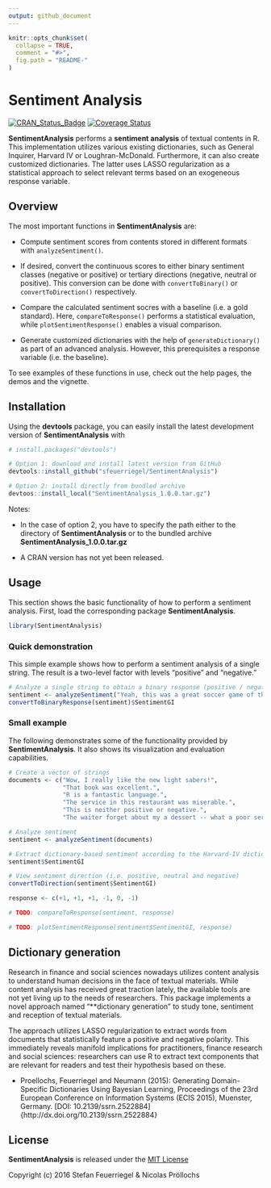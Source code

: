 ```yaml
---
output: github_document
---
```


<!-- README.md is generated from README.Rmd. Please edit that file -->

```r
knitr::opts_chunk$set(
  collapse = TRUE,
  comment = "#>",
  fig.path = "README-"
)
```

# Sentiment Analysis

<!-- [![Build Status](https://travis-ci.org/sfeuerriegel/SentimentAnalysis.svg?branch=master)](https://travis-ci.org/sfeuerriegel/SentimentAnalysis) -->
[![CRAN_Status_Badge](http://www.r-pkg.org/badges/version/SentimentAnalysis)](http://cran.r-project.org/package=SentimentAnalysis)
[![Coverage Status](https://img.shields.io/codecov/c/github/sfeuerriegel/SentimentAnalysis/master.svg)](https://codecov.io/github/sfeuerriegel/SentimentAnalysis?branch=master)

**SentimentAnalysis** performs a **sentiment analysis** of textual contents in R. This implementation utilizes various existing dictionaries, such as General Inquirer, Harvard IV or Loughran-McDonald. Furthermore, it can also create customized dictionaries. The latter uses LASSO regularization as a statistical approach to select relevant terms  based on an exogeneous response variable. 

## Overview

The most important functions in **SentimentAnalysis** are:

* Compute sentiment scores from contents stored in different formats with `analyzeSentiment()`.

* If desired, convert the continuous scores to either binary sentiment classes (negative or positive) or tertiary directions (negative, neutral or positive). This conversion can be done with `convertToBinary()` or `convertToDirection()` respectively.

* Compare the calculated sentiment socres with a baseline (i.e. a gold standard). Here,  `compareToResponse()` performs a statistical evaluation, while `plotSentimentResponse()` enables a visual comparison.

* Generate customized dictionaries with the help of `generateDictionary()` as part of an advanced analysis. However, this prerequisites a response variable (i.e. the baseline). 

To see examples of these functions in use, check out the help pages, the demos and the vignette. 


## Installation

Using the **devtools** package, you can easily install the latest development version of **SentimentAnalysis** with

```r
# install.packages("devtools")

# Option 1: download and install latest version from GitHub
devtools::install_github("sfeuerriegel/SentimentAnalysis")

# Option 2: install directly from bundled archive
devtoos::install_local("SentimentAnalysis_1.0.0.tar.gz")
```

Notes: 

* In the case of option 2, you have to specify the path either to the directory of **SentimentAnalysis** or to the bundled archive **SentimentAnalysis_1.0.0.tar.gz**

* A CRAN version has not yet been released.

## Usage

This section shows the basic functionality of how to perform a sentiment analysis. First, load the corresponding package **SentimentAnalysis**. 

```r
library(SentimentAnalysis)
```

### Quick demonstration

This simple example shows how to perform a sentiment analysis of a single string. The result is a two-level factor with levels "positive" and "negative."

```r

# Analyze a single string to obtain a binary response (positive / negative)
sentiment <- analyzeSentiment("Yeah, this was a great soccer game of the German team!")
convertToBinaryResponse(sentiment)$SentimentGI
```
### Small example

The following demonstrates some of the functionality provided by **SentimentAnalysis**. It also shows its visualization and evaluation capabilities.

```r
# Create a vector of strings
documents <- c("Wow, I really like the new light sabers!",
               "That book was excellent.",
               "R is a fantastic language.",
               "The service in this restaurant was miserable.",
               "This is neither positive or negative.",
               "The waiter forget about my a dessert -- what a poor service!")

# Analyze sentiment
sentiment <- analyzeSentiment(documents)

# Extract dictionary-based sentiment according to the Harvard-IV dictionary
sentiment$SentimentGI

# View sentiment direction (i.e. positive, neutral and negative)
convertToDirection(sentiment$SentimentGI)

response <- c(+1, +1, +1, -1, 0, -1)

# TODO: compareToResponse(sentiment, response)

# TODO: plotSentimentResponse(sentiment$SentimentGI, response)
```

## Dictionary generation

Research in finance and social sciences nowadays utilizes content analysis to understand human decisions in the face of textual materials. While content analysis has received great traction lately, the available tools are not yet living up to the needs of researchers. This package implements a novel approach named "**dictionary generation" to study tone, sentiment and reception of textual materials. 

The approach utilizes LASSO regularization to extract words from documents that statistically feature a positive and negative polarity. This immediately reveals manifold implications for practitioners, finance research and social sciences: researchers can use R to extract text components that are relevant for readers and test their hypothesis based on these. 

* Proellochs, Feuerriegel and Neumann (2015): Generating  Domain-Specific Dictionaries Using Bayesian Learning, Proceedings of the 23rd European Conference on Information Systems (ECIS 2015), Muenster, Germany. [DOI: 10.2139/ssrn.2522884]{http://dx.doi.org/10.2139/ssrn.2522884}

## License

**SentimentAnalysis** is released under the [MIT License](https://opensource.org/licenses/MIT)

Copyright (c) 2016 Stefan Feuerriegel & Nicolas Pröllochs